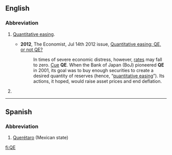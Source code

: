 {{also|q.e.|qe|që}}
==English==

===Abbreviation===
{{rfc-header|Abbreviation}}
{{head|en|abbreviation}}

# {{label|en|finance}} [[quantitative easing|Quantitative easing]].
#* '''2012''', The Economist, Jul 14th 2012 issue, [http://www.economist.com/node/21558596 Quantitative easing: QE, or not QE?]
#*: In times of severe economic distress, however, [[interest rates|rates]] may fall to zero. [[cue|Cue]] '''QE'''. When the Bank of Japan (BoJ) pioneered '''QE''' in 2001, its goal was to buy enough securities to create a desired quantity of reserves (hence, “[[quantitative easing]]”). Its actions, it hoped, would raise asset prices and end deflation.
# {{label|en|Canada|informal}} {{alternative form of|QEW|lang=en}}

----

==Spanish==

===Abbreviation===
{{rfc-header|Abbreviation}}
{{head|es|abbreviation}}

# [[Querétaro]] (Mexican state)

[[fi:QE]]